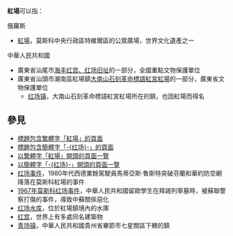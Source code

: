 '''紅場'''可以指：

;俄羅斯
* [[紅場|紅場]]，莫斯科中央行政區特維爾區的公眾廣場，世界文化遺產之一

;中華人民共和國
* 廣東省汕尾市[[海丰红宫、红场旧址|海丰红宫、红场旧址]]的一部分，全國重點文物保護單位
* 廣東省汕頭市潮南區紅場鎮[[大南山石刻革命標語紅宮紅場|大南山石刻革命標語紅宮紅場]]的一部分，廣東省文物保護單位
** [[红场镇|红场镇]]，大南山石刻革命標語紅宮紅場所在的鎮，也因紅場而得名

== 參見 ==
* [[Special:Search/intitle:"紅場"|標題包含繁體字「紅場」的頁面]]
* [[Special:Search/intitle:"红场"|標題包含簡體字「-{红场}-」的頁面]]
* [[Special:Prefixindex/紅場|以繁體字「紅場」開頭的頁面一覽]]
* [[Special:Prefixindex/红场|以簡體字「-{红场}-」開頭的頁面一覽]]
* [[红场事件|红场事件]]，1980年代西德業餘駕駛員馬蒂亞斯·魯斯特突破芬蘭和華約防空網降落在莫斯科紅場的事件
* [[1967年莫斯科红场事件|1967年莫斯科红场事件]]，中華人民共和國留歐學生在拜謁列寧墓時，被蘇聯警察打傷的事件，導致中蘇關係惡化
* [[红场水库|红场水库]]，位於紅場鎮境內的水庫
* [[红宫|红宫]]，世界上有多處同名建築物
* [[青场镇|青场镇]]，中華人民共和國貴州省畢節市七星關區下轄的鎮

{{Disambiguation|Hong|Cat=二字亚洲地名消歧义}}